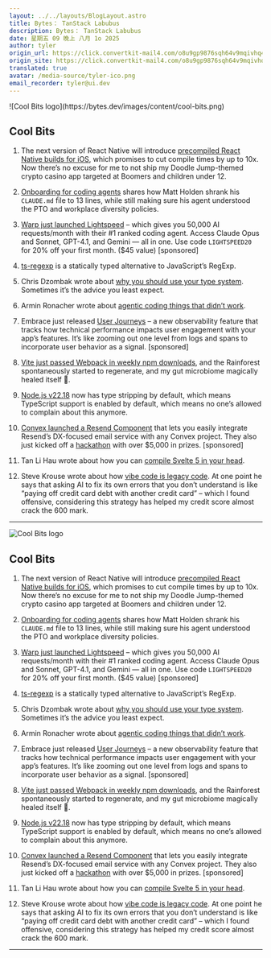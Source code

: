 ```yaml
---
layout: ../../layouts/BlogLayout.astro
title: Bytes： TanStack Labubus
description: Bytes： TanStack Labubus
date: 星期五 09 晚上 八月 1o 2025
author: tyler
origin_url: https://click.convertkit-mail4.com/o8u9gp9876sqh64v9mqivhq4wowrrioh4g6l/p8hehqu4742qg9fq/aHR0cHM6Ly9ieXRlcy5kZXYvYXJjaGl2ZXMvNDEz
origin_site: https://click.convertkit-mail4.com/o8u9gp9876sqh64v9mqivhq4wowrrioh4g6l/p8hehqu4742qg9fq/aHR0cHM6Ly9ieXRlcy5kZXYvYXJjaGl2ZXMvNDEz
translated: true
avatar: /media-source/tyler-ico.png
email_recorder: tyler@ui.dev
---
```



<Reference client:only="react" title="Bytes： TanStack Labubus" url="https://click.convertkit-mail4.com/o8u9gp9876sqh64v9mqivhq4wowrrioh4g6l/p8hehqu4742qg9fq/aHR0cHM6Ly9ieXRlcy5kZXYvYXJjaGl2ZXMvNDEz" />

<Detail client:only="react">
	![Cool Bits logo](https://bytes.dev/images/content/cool-bits.png)

## Cool Bits

1.  The next version of React Native will introduce [precompiled React Native builds for iOS](https://click.convertkit-mail4.com/o8u9gp9876sqh64v9mqivhq4wowrrioh4g6l/3ohphdu3d32p4gtr/aHR0cHM6Ly9leHBvLmRldi9ibG9nL3ByZWNvbXBpbGVkLXJlYWN0LW5hdGl2ZS1mb3ItaW9z), which promises to cut compile times by up to 10x. Now there’s no excuse for me to not ship my Doodle Jump-themed crypto casino app targeted at Boomers and children under 12.
    
2.  [Onboarding for coding agents](https://click.convertkit-mail4.com/o8u9gp9876sqh64v9mqivhq4wowrrioh4g6l/n2hohquvovx76pt6/aHR0cHM6Ly93d3cuZnV6enljb21wdXRlci5jb20vcG9zdHMvb25ib2FyZGluZw==) shares how Matt Holden shrank his `CLAUDE.md` file to 13 lines, while still making sure his agent understood the PTO and workplace diversity policies.
    
3.  [Warp just launched Lightspeed](https://click.convertkit-mail4.com/o8u9gp9876sqh64v9mqivhq4wowrrioh4g6l/48hvh7um2mpx6dbx/aHR0cHM6Ly93d3cud2FycC5kZXYvbGlnaHRzcGVlZD91dG1fY2FtcGFpZ249bGlnaHRzcGVlZF9sYXVuY2gmdXRtX2NvbnRlbnQ9Ynl0ZXMmdXRtX21lZGl1bT1uZXdzbGV0dGVyJnV0bV9zb3VyY2U9cHVibGljYXRpb25z) – which gives you 50,000 AI requests/month with their #1 ranked coding agent. Access Claude Opus and Sonnet, GPT-4.1, and Gemini — all in one. Use code `LIGHTSPEED20` for 20% off your first month. ($45 value) \[sponsored\]
    
4.  [ts-regexp](https://click.convertkit-mail4.com/o8u9gp9876sqh64v9mqivhq4wowrrioh4g6l/wnh2h6uqoqk0xef7/aHR0cHM6Ly9naXRodWIuY29tL2NvZHBybzIwMDUvdHMtcmVnZXhwLw==) is a statically typed alternative to JavaScript’s RegExp.
    
5.  Chris Dzombak wrote about [why you should use your type system](https://click.convertkit-mail4.com/o8u9gp9876sqh64v9mqivhq4wowrrioh4g6l/reh8h9um5m36w6u2/aHR0cHM6Ly93d3cuZHpvbWJhay5jb20vYmxvZy8yMDI1LzA3L3VzZS15b3VyLXR5cGUtc3lzdGVtLw==). Sometimes it’s the advice you least expect.
    
6.  Armin Ronacher wrote about [agentic coding things that didn’t work](https://click.convertkit-mail4.com/o8u9gp9876sqh64v9mqivhq4wowrrioh4g6l/08hwhgu2729lgpbl/aHR0cHM6Ly9sdWN1bXIucG9jb28ub3JnLzIwMjUvNy8zMC90aGluZ3MtdGhhdC1kaWRudC13b3JrLw==).
    
7.  Embrace just released [User Journeys](https://click.convertkit-mail4.com/o8u9gp9876sqh64v9mqivhq4wowrrioh4g6l/8ghqh3uo5o2rq8uk/aHR0cHM6Ly9lbWJyYWNlLmlvL2Jsb2cvdXNlci1qb3VybmV5cy13YWxrdGhyb3VnaC8_dXRtX2NhbXBhaWduPWJ5dGVzLTctMzEtMjAyNSZ1dG1fY29udGVudD11c2VyLWpvdXJuZXlzJnV0bV9tZWRpdW09cGFpZCZ1dG1fc291cmNlPW5ld3NsZXR0ZXI=) – a new observability feature that tracks how technical performance impacts user engagement with your app’s features. It’s like zooming out one level from logs and spans to incorporate user behavior as a signal. \[sponsored\]
    
8.  [Vite just passed Webpack in weekly npm downloads](https://click.convertkit-mail4.com/o8u9gp9876sqh64v9mqivhq4wowrrioh4g6l/vqh3hmuokovwe5ig/aHR0cHM6Ly94LmNvbS95b3V5dXhpL3N0YXR1cy8xOTUwMjM0MjYxNTczMDM4NDQ0), and the Rainforest spontaneously started to regenerate, and my gut microbiome magically healed itself 🙏.
    
9.  [Node.js v22.18](https://click.convertkit-mail4.com/o8u9gp9876sqh64v9mqivhq4wowrrioh4g6l/l2heh6ulklnxr5h6/aHR0cHM6Ly9ub2RlanMub3JnL2VuL2Jsb2cvcmVsZWFzZS92MjIuMTguMA==) now has type stripping by default, which means TypeScript support is enabled by default, which means no one’s allowed to complain about this anymore.
    
10.  [Convex launched a Resend Component](https://click.convertkit-mail4.com/o8u9gp9876sqh64v9mqivhq4wowrrioh4g6l/dphehmue7eop5obm/aHR0cHM6Ly9zdGFjay5jb252ZXguZGV2L2NvbnZleC1yZXNlbmQ=) that lets you easily integrate Resend’s DX-focused email service with any Convex project. They also just kicked off a [hackathon](https://click.convertkit-mail4.com/o8u9gp9876sqh64v9mqivhq4wowrrioh4g6l/e0hph0u7n7lr4ei8/aHR0cHM6Ly93d3cuY29udmV4LmRldi9oYWNrYXRob25zL3Jlc2VuZA==) with over $5,000 in prizes. \[sponsored\]
    
11.  Tan Li Hau wrote about how you can [compile Svelte 5 in your head](https://click.convertkit-mail4.com/o8u9gp9876sqh64v9mqivhq4wowrrioh4g6l/7qh7h2u9496nzpuz/aHR0cHM6Ly9saWhhdXRhbi5jb20vY29tcGlsZS1zdmVsdGUtNS1pbi15b3VyLWhlYWQ=).
    
12.  Steve Krouse wrote about how [vibe code is legacy code](https://click.convertkit-mail4.com/o8u9gp9876sqh64v9mqivhq4wowrrioh4g6l/owhkhwuw8w6qo7hv/aHR0cHM6Ly9ibG9nLnZhbC50b3duL3ZpYmUtY29kZQ==). At one point he says that asking AI to fix its own errors that you don’t understand is like “paying off credit card debt with another credit card” – which I found offensive, considering this strategy has helped my credit score almost crack the 600 mark.
    

* * *


</Detail>

![Cool Bits logo](https://bytes.dev/images/content/cool-bits.png)

## Cool Bits

1. The next version of React Native will introduce [precompiled React Native builds for iOS](https://click.convertkit-mail4.com/o8u9gp9876sqh64v9mqivhq4wowrrioh4g6l/3ohphdu3d32p4gtr/aHR0cHM6Ly9leHBvLmRldi9ibG9nL3ByZWNvbXBpbGVkLXJlYWN0LW5hdGl2ZS1mb3ItaW9z), which promises to cut compile times by up to 10x. Now there’s no excuse for me to not ship my Doodle Jump-themed crypto casino app targeted at Boomers and children under 12.

2. [Onboarding for coding agents](https://click.convertkit-mail4.com/o8u9gp9876sqh64v9mqivhq4wowrrioh4g6l/n2hohquvovx76pt6/aHR0cHM6Ly93d3cuZnV6enljb21wdXRlci5jb20vcG9zdHMvb25ib2FyZGluZw==) shares how Matt Holden shrank his `CLAUDE.md` file to 13 lines, while still making sure his agent understood the PTO and workplace diversity policies.

3. [Warp just launched Lightspeed](https://click.convertkit-mail4.com/o8u9gp9876sqh64v9mqivhq4wowrrioh4g6l/48hvh7um2mpx6dbx/aHR0cHM6Ly93d3cud2FycC5kZXYvbGlnaHRzcGVlZD91dG1fY2FtcGFpZ249bGlnaHRzcGVlZF9sYXVuY2gmdXRtX2NvbnRlbnQ9Ynl0ZXMmdXRtX21lZGl1bT1uZXdzbGV0dGVyJnV0bV9zb3VyY2U9cHVibGljYXRpb25z) – which gives you 50,000 AI requests/month with their #1 ranked coding agent. Access Claude Opus and Sonnet, GPT-4.1, and Gemini — all in one. Use code `LIGHTSPEED20` for 20% off your first month. ($45 value) \[sponsored]

4. [ts-regexp](https://click.convertkit-mail4.com/o8u9gp9876sqh64v9mqivhq4wowrrioh4g6l/wnh2h6uqoqk0xef7/aHR0cHM6Ly9naXRodWIuY29tL2NvZHBybzIwMDUvdHMtcmVnZXhwLw==) is a statically typed alternative to JavaScript’s RegExp.

5. Chris Dzombak wrote about [why you should use your type system](https://click.convertkit-mail4.com/o8u9gp9876sqh64v9mqivhq4wowrrioh4g6l/reh8h9um5m36w6u2/aHR0cHM6Ly93d3cuZHpvbWJhay5jb20vYmxvZy8yMDI1LzA3L3VzZS15b3VyLXR5cGUtc3lzdGVtLw==). Sometimes it’s the advice you least expect.

6. Armin Ronacher wrote about [agentic coding things that didn’t work](https://click.convertkit-mail4.com/o8u9gp9876sqh64v9mqivhq4wowrrioh4g6l/08hwhgu2729lgpbl/aHR0cHM6Ly9sdWN1bXIucG9jb28ub3JnLzIwMjUvNy8zMC90aGluZ3MtdGhhdC1kaWRudC13b3JrLw==).

7. Embrace just released [User Journeys](https://click.convertkit-mail4.com/o8u9gp9876sqh64v9mqivhq4wowrrioh4g6l/8ghqh3uo5o2rq8uk/aHR0cHM6Ly9lbWJyYWNlLmlvL2Jsb2cvdXNlci1qb3VybmV5cy13YWxrdGhyb3VnaC8_dXRtX2NhbXBhaWduPWJ5dGVzLTctMzEtMjAyNSZ1dG1fY29udGVudD11c2VyLWpvdXJuZXlzJnV0bV9tZWRpdW09cGFpZCZ1dG1fc291cmNlPW5ld3NsZXR0ZXI=) – a new observability feature that tracks how technical performance impacts user engagement with your app’s features. It’s like zooming out one level from logs and spans to incorporate user behavior as a signal. \[sponsored]

8. [Vite just passed Webpack in weekly npm downloads](https://click.convertkit-mail4.com/o8u9gp9876sqh64v9mqivhq4wowrrioh4g6l/vqh3hmuokovwe5ig/aHR0cHM6Ly94LmNvbS95b3V5dXhpL3N0YXR1cy8xOTUwMjM0MjYxNTczMDM4NDQ0), and the Rainforest spontaneously started to regenerate, and my gut microbiome magically healed itself 🙏.

9. [Node.js v22.18](https://click.convertkit-mail4.com/o8u9gp9876sqh64v9mqivhq4wowrrioh4g6l/l2heh6ulklnxr5h6/aHR0cHM6Ly9ub2RlanMub3JnL2VuL2Jsb2cvcmVsZWFzZS92MjIuMTguMA==) now has type stripping by default, which means TypeScript support is enabled by default, which means no one’s allowed to complain about this anymore.

10. [Convex launched a Resend Component](https://click.convertkit-mail4.com/o8u9gp9876sqh64v9mqivhq4wowrrioh4g6l/dphehmue7eop5obm/aHR0cHM6Ly9zdGFjay5jb252ZXguZGV2L2NvbnZleC1yZXNlbmQ=) that lets you easily integrate Resend’s DX-focused email service with any Convex project. They also just kicked off a [hackathon](https://click.convertkit-mail4.com/o8u9gp9876sqh64v9mqivhq4wowrrioh4g6l/e0hph0u7n7lr4ei8/aHR0cHM6Ly93d3cuY29udmV4LmRldi9oYWNrYXRob25zL3Jlc2VuZA==) with over $5,000 in prizes. \[sponsored]

11. Tan Li Hau wrote about how you can [compile Svelte 5 in your head](https://click.convertkit-mail4.com/o8u9gp9876sqh64v9mqivhq4wowrrioh4g6l/7qh7h2u9496nzpuz/aHR0cHM6Ly9saWhhdXRhbi5jb20vY29tcGlsZS1zdmVsdGUtNS1pbi15b3VyLWhlYWQ=).

12. Steve Krouse wrote about how [vibe code is legacy code](https://click.convertkit-mail4.com/o8u9gp9876sqh64v9mqivhq4wowrrioh4g6l/owhkhwuw8w6qo7hv/aHR0cHM6Ly9ibG9nLnZhbC50b3duL3ZpYmUtY29kZQ==). At one point he says that asking AI to fix its own errors that you don’t understand is like “paying off credit card debt with another credit card” – which I found offensive, considering this strategy has helped my credit score almost crack the 600 mark.

***


